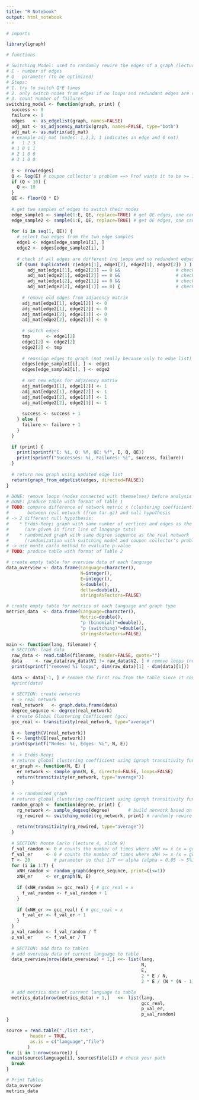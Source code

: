 ```yaml
---
title: "R Notebook"
output: html_notebook
---
```


```r
# imports

library(igraph)

# functions

# Switching Model: used to randomly rewire the edges of a graph (lecture 4, slide 22)
# E - number of edges
# Q - parameter (to be optimized)
# Steps:
# 1. try to switch Q*E times
# 2. only switch nodes from edges if no loops and redundant edges are contained
# 3. count number of failures
switching_model <- function(graph, print) {
  success <- 0
  failure <- 0
  edges   <- as_edgelist(graph, names=FALSE)
  adj_mat <- as_adjacency_matrix(graph, names=FALSE, type="both")
  adj_mat <- as.matrix(adj_mat)
  # example adj_mat (nodes: 1,2,3; 1 indicates an edge and 0 not)
  #   1 2 3
  # 1 0 1 1
  # 2 1 0 0
  # 3 1 0 0
  
  E <- nrow(edges)
  Q <- log(E) # coupon collector's problem ==> Prof wants it to be >= 10
  if (Q < 10) {
    Q <- 10
  }
  QE <- floor(Q * E)
  
  # get two samples of edges to switch their nodes
  edge_sample1 <- sample(1:E, QE, replace=TRUE) # get QE edges, one can be picked multiple times
  edge_sample2 <- sample(1:E, QE, replace=TRUE) # get QE edges, one can be picked multiple times
  
  for (i in seq(1, QE)) {
    # select two edges from the two edge samples
    edge1 <- edges[edge_sample1[i], ]
    edge2 <- edges[edge_sample2[i], ]
    
    # check if all edges are different (no loops and no redundant edges)
    if (sum( duplicated( c(edge1[1], edge1[2], edge2[1], edge2[2]) ) ) == 0 && # checks loops and all different
        adj_mat[edge1[1], edge2[2]] == 0 &&                     # checks for redundant edges
        adj_mat[edge2[1], edge1[2]] == 0 &&                     # checks for redundant edges
        adj_mat[edge1[2], edge2[1]] == 0 &&                     # checks for redundant edges
        adj_mat[edge2[2], edge1[1]] == 0) {                     # checks for redundant edges
      
      # remove old edges from adjacency matrix
      adj_mat[edge1[1], edge1[2]] <- 0
      adj_mat[edge2[1], edge2[2]] <- 0
      adj_mat[edge1[2], edge1[1]] <- 0
      adj_mat[edge2[2], edge2[1]] <- 0
      
      # switch edges
      tmp      <- edge1[2]
      edge1[2] <- edge2[2]
      edge2[2] <- tmp
      
      # reassign edges to graph (not really because only to edge list)
      edges[edge_sample1[i], ] <- edge1
      edges[edge_sample2[i], ] <- edge2
      
      # set new edges for adjacency matrix
      adj_mat[edge1[1], edge1[2]] <- 1
      adj_mat[edge2[1], edge2[2]] <- 1
      adj_mat[edge1[2], edge1[1]] <- 1
      adj_mat[edge2[2], edge2[1]] <- 1
      
      success <- success + 1
    } else {
      failure <- failure + 1
    }
  }
  
  if (print) {
    print(sprintf("E: %i, Q: %f, QE: %f", E, Q, QE))
    print(sprintf("Successes: %i, Failures: %i", success, failure))
  }
  
  # return new graph using updated edge list
  return(graph_from_edgelist(edges, directed=FALSE))
}
```

```r
# DONE: remove loops (nodes connected with themselves) before analysis
# DONE: produce table with format of Table 1
# TODO: compare difference of network metric x (clustering coefficient?)
#       between real network (from tar.gz) and null hypothesis
# -> 2 different null hypothesis:
#    * Erdös-Renyi graph with same number of vertices and edges as the real network
#      (are given in first line of language txts)
#    * randomized graph with same degree sequence as the real network
#      (randomization with switching model and coupon collector's problem)
# -> use monte carlo method to evaluate p-value
# TODO: produce table with format of Table 2

# create empty table for overview data of each language 
data_overview <- data.frame(Language=character(),
                            N=integer(),
                            E=integer(),
                            k=double(),
                            delta=double(),
                            stringsAsFactors=FALSE)

# create empty table for metrics of each language and graph type 
metrics_data  <- data.frame(Language=character(),
                            Metric=double(),
                            "p (binomial)"=double(),
                            "p (switching)"=double(),
                            stringsAsFactors=FALSE)

main <- function(lang, filename) {
  # SECTION: load data
  raw_data <- read.table(filename, header=FALSE, quote="")
  data     <- raw_data[raw_data$V1 != raw_data$V2, ] # remove loops (nodes with an edge to themselves)
  print(sprintf("removed %i loops", dim(raw_data)[1] - dim(data)[1]))
  
  data <- data[-1, ] # remove the first row from the table since it contains N & E instead of characters
  #print(data)
  
  # SECTION: create networks
  # -> real network
  real_network   <- graph.data.frame(data)
  degree_sequnce <- degree(real_network)
  # create Global Clustering Coefficient (gcc)
  gcc_real <- transitivity(real_network, type="average")
  
  N <- length(V(real_network))
  E <- length(E(real_network))
  print(sprintf("Nodes: %i, Edges: %i", N, E))
  
  # -> Erdös-Renyi
  # returns global clustering coefficient using igraph transitivity function
  er_graph <- function(N, E) {
    er_network <- sample_gnm(N, E, directed=FALSE, loops=FALSE)
    return(transitivity(er_network, type="average"))
  }
  
  # -> randomized graph
  # returns global clustering coefficient using igraph transitivity function
  random_graph <- function(degree, print) {
    rg_network <- sample_degseq(degree)       # build network based on degree sequence
    rg_rewired <- switching_model(rg_network, print) # randomly rewire edges
    
    return(transitivity(rg_rewired, type="average"))
  }
  
  # SECTION: Monte Carlo (lecture 4, slide 9)
  f_val_random <- 0 # counts the number of times where xNH >= x (x = gcc)
  f_val_er     <- 0 # counts the number of times where xNH >= x (x = gcc)
  T <- 20         # parameter so that 1/T << alpha (alpha = 0.05 -> 5%) ==> Prof wants it to be >= 20
  for (i in 1:T) {
    xNH_random <- random_graph(degree_sequnce, print=(i<=1))
    xNH_er     <- er_graph(N, E)
    
    if (xNH_random >= gcc_real) { # gcc_real = x
      f_val_random <- f_val_random + 1
    }
    
    if (xNH_er >= gcc_real) { # gcc_real = x
      f_val_er <- f_val_er + 1
    }
  }
  p_val_random <- f_val_random / T
  p_val_er     <- f_val_er / T
  
  # SECTION: add data to tables
  # add overview data of current language to table
  data_overview[nrow(data_overview) + 1,] <<- list(lang,
                                                   N,
                                                   E,
                                                   2 * E / N,
                                                   2 * E / (N * (N - 1)))

  # add metrics data of current language to table
  metrics_data[nrow(metrics_data) + 1,]   <<- list(lang,
                                                   gcc_real,
                                                   p_val_er,
                                                   p_val_random)
}

source = read.table("./list.txt", 
         header = TRUE,
         as.is = c("language","file")
        )
for (i in 1:nrow(source)) {
  main(source$language[i], source$file[i]) # check your path
  break
}

# Print Tables
data_overview
metrics_data
```
